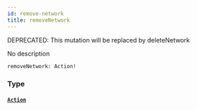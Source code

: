```yaml
---
id: remove-network
title: removeNetwork
---
```


<span class="badge badge--warning">DEPRECATED: This mutation will be replaced by deleteNetwork</span>

No description

```graphql
removeNetwork: Action!

```

### Type

#### [`Action`](/docs/graphql/objects/action)
